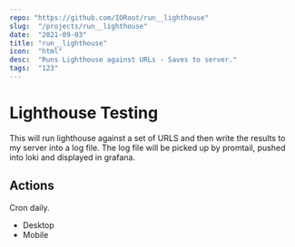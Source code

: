```yaml
---
repo: "https://github.com/IORoot/run__lighthouse"
slug:  "/projects/run__lighthouse"
date:  "2021-09-03"
title: "run__lighthouse"
icon:  "html"
desc:  "Runs Lighthouse against URLs - Saves to server."
tags:  "123"
---
```



# Lighthouse Testing

This will run lighthouse against a set of URLS and then write the results to my server into a log file.
The log file will be picked up by promtail, pushed into loki and displayed in grafana.

## Actions
Cron daily.

- Desktop
- Mobile